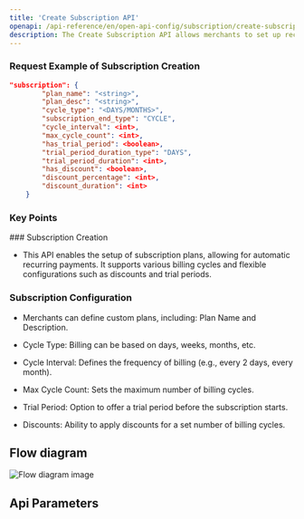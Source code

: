 ```yaml
---
title: 'Create Subscription API'
openapi: /api-reference/en/open-api-config/subscription/create-subscription.json POST /api/v1/server-to-server-interface/subscription/payment
description: The Create Subscription API allows merchants to set up recurring billing for customers, offering flexible plans with various billing intervals, trials, and discounts. 
---
```


### Request Example of Subscription Creation

```json
"subscription": {
        "plan_name": "<string>",
        "plan_desc": "<string>",
        "cycle_type": "<DAYS/MONTHS>",
        "subscription_end_type": "CYCLE",
        "cycle_interval": <int>,
        "max_cycle_count": <int>,
        "has_trial_period": <boolean>,
        "trial_period_duration_type": "DAYS",
        "trial_period_duration": <int>,
        "has_discount": <boolean>,
        "discount_percentage": <int>,
        "discount_duration": <int>
    }
```

### Key Points

<Info>
  ### Subscription Creation

  * This API enables the setup of subscription plans, allowing for automatic recurring payments. It supports various billing cycles and flexible configurations such as discounts and trial periods.

  ### Subscription Configuration

  * Merchants can define custom plans, including:
    Plan Name and Description.

  * Cycle Type: Billing can be based on days, weeks, months, etc.

  * Cycle Interval: Defines the frequency of billing (e.g., every 2 days, every month).

  * Max Cycle Count: Sets the maximum number of billing cycles.

  * Trial Period: Option to offer a trial period before the subscription starts.

  * Discounts: Ability to apply discounts for a set number of billing cycles.
</Info>

## Flow diagram

![Flow diagram image](/images/timeline-diagram/flows-API-subs-create.svg)

## Api Parameters